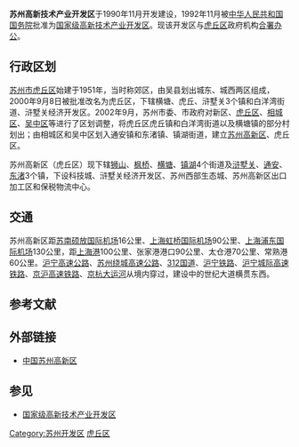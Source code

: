 {{中国行政管理区
| name = 苏州高新技术产业开发区
| English_name = Suzhou New District
| logo =
| subdivision_type1 = 所属行政区
| subdivision_name1 = [[江苏省|江苏省]][[苏州市|苏州市]]
| established_date = 1990年11月
| class = [[国家级高新技术产业开发区|国家级高新技术产业开发区]]
| map = 
| map size = 
| state = [[苏州市|苏州市]]
| mapofstate= 
| division = 
| subdistrict = 
| seat = 
| county = [[虎丘区|虎丘区]]
| governing_body = 苏州国家高新技术产业开发区管理委员会
| area = 223.36 平方公里
| population_total = 57.23
| website = http://www.snd.gov.cn
}}

'''苏州高新技术产业开发区'''于1990年11月开发建设，1992年11月被[[中华人民共和国国务院|中华人民共和国国务院]]批准为[[国家级高新技术产业开发区|国家级高新技术产业开发区]]。现该开发区与[[虎丘区|虎丘区]]政府机构[[合署办公|合署办公]]。

==行政区划==
[[苏州市|苏州市]][[虎丘区|虎丘区]]始建于1951年，当时称郊区，由吴县划出城东、城西两区组成，2000年9月8日被批准改名为虎丘区，下辖横塘、虎丘、浒墅关3个镇和白洋湾街道、浒墅关经济开发区。2002年9月，苏州市委、市政府对新区、[[虎丘区|虎丘区]]、[[相城区|相城区]]、[[吴中区|吴中区]]等进行了区划调整，将虎丘区虎丘镇和白洋湾街道以及横塘镇的部分村划出；由相城区和吴中区划入通安镇和东渚镇、镇湖街道，建立[[苏州高新区|苏州高新区]]、虎丘区。

苏州高新区（虎丘区）现下辖[[狮山街道|狮山]]、[[枫桥街道|枫桥]]、[[横塘街道|横塘]]、[[镇湖街道|镇湖]]4个街道及[[浒墅关|浒墅关]]、[[通安|通安]]、[[东渚|东渚]]3个镇，下设科技城、浒墅关经济开发区、苏州西部生态城、苏州高新区出口加工区和保税物流中心。

==交通==
苏州高新区距[[苏南硕放国际机场|苏南硕放国际机场]]16公里、[[上海虹桥国际机场|上海虹桥国际机场]]90公里、[[上海浦东国际机场|上海浦东国际机场]]130公里，距[[上海港|上海港]]100公里、张家港港口90公里、太仓港70公里、常熟港60公里。[[沪宁高速公路|沪宁高速公路]]、[[苏州绕城高速公路|苏州绕城高速公路]]、[[312国道|312国道]]、[[沪宁铁路|沪宁铁路]]、[[沪宁城际高速铁路|沪宁城际高速铁路]]、[[京沪高速铁路|京沪高速铁路]]、[[京杭大运河|京杭大运河]]从境内穿过，建设中的世纪大道横贯东西。

==参考文献==
{{reflist}}

==外部链接==
*[http://www.snd.gov.cn/ 中国苏州高新区]

{{国家级高新技术产业开发区}}
{{中国新区}}
[[Category:苏州开发区|Category:苏州开发区]]
[[Category:虎丘区|]]

== 参见 == 
*[[国家级高新技术产业开发区|国家级高新技术产业开发区]]